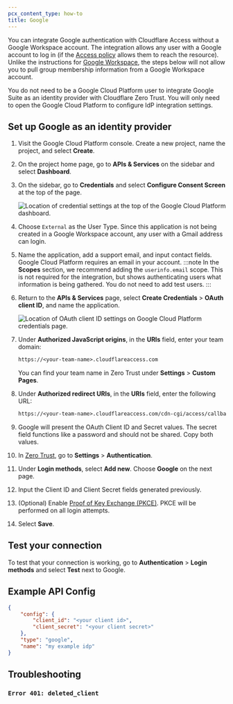 ```yaml
---
pcx_content_type: how-to
title: Google
---
```



You can integrate Google authentication with Cloudflare Access without a Google Workspace account. The integration allows any user with a Google account to log in (if the [Access policy](/cloudflare-one/policies/access/) allows them to reach the resource). Unlike the instructions for [Google Workspace](/cloudflare-one/identity/idp-integration/gsuite/), the steps below will not allow you to pull group membership information from a Google Workspace account.

You do not need to be a Google Cloud Platform user to integrate Google Suite as an identity provider with Cloudflare Zero Trust. You will only need to open the Google Cloud Platform to configure IdP integration settings.

## Set up Google as an identity provider

1. Visit the Google Cloud Platform console. Create a new project, name the project, and select **Create**.

2. On the project home page, go to **APIs & Services** on the sidebar and select **Dashboard**.

3. On the sidebar, go to **Credentials** and select **Configure Consent Screen** at the top of the page.

   ![Location of credential settings at the top of the Google Cloud Platform dashboard.](~/assets/images/cloudflare-one/identity/google/click-configure-consent.png)

4. Choose `External` as the User Type. Since this application is not being created in a Google Workspace account, any user with a Gmail address can login.

5. Name the application, add a support email, and input contact fields. Google Cloud Platform requires an email in your account.
   :::note
   In the **Scopes** section, we recommend adding the `userinfo.email` scope. This is not required for the integration, but shows authenticating users what information is being gathered. You do not need to add test users.
   :::

6. Return to the **APIs & Services** page, select **Create Credentials** > **OAuth client ID**, and name the application.

   ![Location of OAuth client ID settings on Google Cloud Platform credentials page.](~/assets/images/cloudflare-one/identity/google/create-oauth.png)

7. Under **Authorized JavaScript origins**, in the **URIs** field, enter your team domain:

   ```txt
   https://<your-team-name>.cloudflareaccess.com
   ```

   You can find your team name in Zero Trust under **Settings** > **Custom Pages**.

8. Under **Authorized redirect URIs**, in the **URIs** field, enter the following URL:

   ```txt
   https://<your-team-name>.cloudflareaccess.com/cdn-cgi/access/callback
   ```

9. Google will present the OAuth Client ID and Secret values. The secret field functions like a password and should not be shared. Copy both values.

10. In [Zero Trust](https://one.dash.cloudflare.com/), go to **Settings** > **Authentication**.

11. Under **Login methods**, select **Add new**. Choose **Google** on the next page.

12. Input the Client ID and Client Secret fields generated previously.

13. (Optional) Enable [Proof of Key Exchange (PKCE)](https://www.oauth.com/oauth2-servers/pkce/). PKCE will be performed on all login attempts.

14. Select **Save**.

## Test your connection

To test that your connection is working, go to **Authentication** > **Login methods** and select **Test** next to Google.

## Example API Config

```json
{
	"config": {
		"client_id": "<your client id>",
		"client_secret": "<your client secret>"
	},
	"type": "google",
	"name": "my example idp"
}
```

## Troubleshooting

### `Error 401: deleted_client`

<Render file="access/error-401" product="cloudflare-one" />
